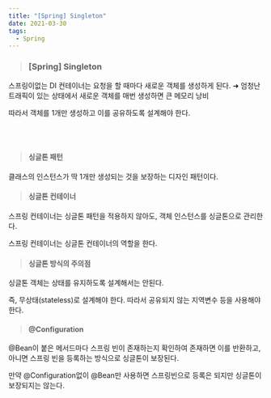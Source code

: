 ```yaml
---
title: "[Spring] Singleton"
date: 2021-03-30
tags:
  - Spring
---
```


> ### [Spring] Singleton

스프링이없는 DI 컨테이너는 요청을 할 때마다 새로운 객체를 생성하게 된다. 
➜ 엄청난 트래픽이 있는 상태에서 새로운 객체를 매번 생성하면 큰 메모리 낭비

따라서 객체를 1개만 생성하고 이를 공유하도록 설계해야 한다. 

<br></br>

> #### 싱글톤 패턴

클래스의 인스턴스가 딱 1개만 생성되는 것을 보장하는 디자인 패턴이다.

 

> #### 싱글톤 컨테이너

스프링 컨테이너는 싱글톤 패턴을 적용하지 않아도, 객체 인스턴스를 싱글톤으로 관리한다.

스프링 컨테이너는 싱글톤 컨테이너의 역할을 한다. 

 

> #### 싱글톤 방식의 주의점

싱글톤 객체는 상태를 유지하도록 설계해서는 안된다. 

즉, 무상태(stateless)로 설계해야 한다. 따라서 공유되지 않는 지역변수 등을 사용해야 한다.

 

> #### @Configuration

@Bean이 붙은 메서드마다 스프링 빈이 존재하는지 확인하여 존재하면 이를 반환하고, 아니면 스프링 빈을 등록하는 방식으로 싱글톤이 보장된다.

만약 @Configuration없이 @Bean만 사용하면 스프링빈으로 등록은 되지만 싱글톤이 보장되지는 않는다.